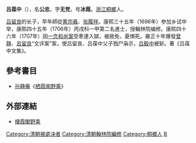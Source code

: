 '''吕葆中'''（{{bd|？||1707年|catIdx=L吕}}），名'''公忠'''，字'''无党'''，号'''冰葭'''。[[浙江|浙江]][[桐鄉|桐鄉]]人。

[[吕留良|吕留良]]的长子，早年師從[[黄宗羲|黄宗羲]]、[[张履祥|张履祥]]。康熙三十五年（1696年）参加乡试中举，康熙四十五年（1706年）丙戌科一甲第二名進士，授翰林院编修。康熙四十六年（1707年）因[[张念一|一念和尚案]]受牽連入獄，被赦免，憂惧死。雍正十年爆發[[曾静|曾静]]、[[呂留良|呂留良]]“文评案”案，使吕留良、吕葆中父子戮尸枭示，[[吕毅中|吕毅中]]被斩。著《吕葆中文集》。

== 參考書目 ==
*[[孙静庵|孙静庵]]《[[栖霞阁野乘|栖霞阁野乘]]》

==外部連結==
*[https://ctext.org/wiki.pl?if=gb&res=179989 棲霞閣野乘]{{Wayback|url=https://ctext.org/wiki.pl?if=gb&res=179989 |date=20200418010046 }}

{{康熙四十五年丙戌科殿試金榜}}

{{DEFAULTSORT:Lv呂}}
[[Category:清朝被處決者|Category:清朝被處決者]]
[[Category:清朝翰林院編修|Category:清朝翰林院編修]]
[[Category:桐鄉人|Category:桐鄉人]]
[[Category:呂姓|B]]